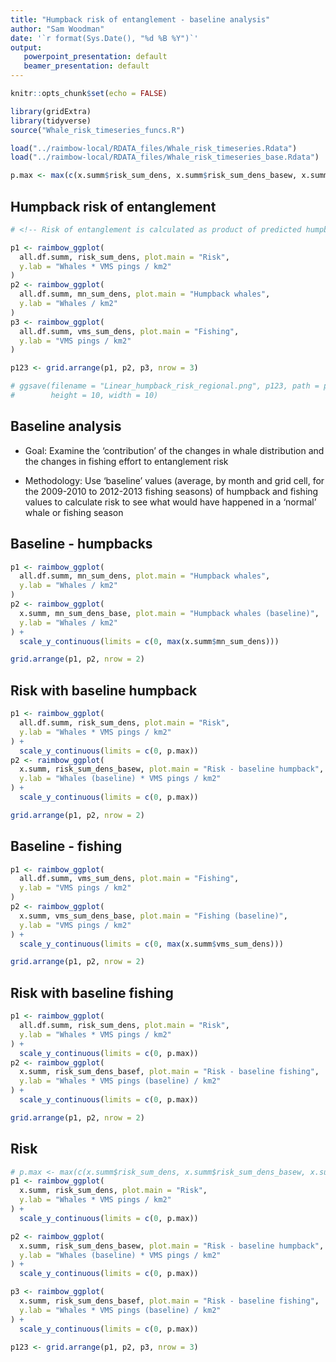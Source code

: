 ```yaml
---
title: "Humpback risk of entanglement - baseline analysis"
author: "Sam Woodman"
date: '`r format(Sys.Date(), "%d %B %Y")`'
output:
   powerpoint_presentation: default
   beamer_presentation: default
---
```


```r
knitr::opts_chunk$set(echo = FALSE)

library(gridExtra)
library(tidyverse)
source("Whale_risk_timeseries_funcs.R")

load("../raimbow-local/RDATA_files/Whale_risk_timeseries.Rdata")
load("../raimbow-local/RDATA_files/Whale_risk_timeseries_base.Rdata")

p.max <- max(c(x.summ$risk_sum_dens, x.summ$risk_sum_dens_basew, x.summ$risk_sum_dens_basef))
```

## Humpback risk of entanglement
```r
# <!-- Risk of entanglement is calculated as product of predicted humpback abundance and number of (non-confidential) VMS pings in a 5km grid cell. -->

p1 <- raimbow_ggplot(
  all.df.summ, risk_sum_dens, plot.main = "Risk", 
  y.lab = "Whales * VMS pings / km2"
)
p2 <- raimbow_ggplot(
  all.df.summ, mn_sum_dens, plot.main = "Humpback whales", 
  y.lab = "Whales / km2"
)
p3 <- raimbow_ggplot(
  all.df.summ, vms_sum_dens, plot.main = "Fishing", 
  y.lab = "VMS pings / km2"
)

p123 <- grid.arrange(p1, p2, p3, nrow = 3)

# ggsave(filename = "Linear_humpback_risk_regional.png", p123, path = path.plots, 
#        height = 10, width = 10)
```

## Baseline analysis

- Goal: Examine the 'contribution' of the changes in whale distribution and the changes in fishing effort to entanglement risk

- Methodology: Use 'baseline' values (average, by month and grid cell, for the 2009-2010 to 2012-2013 fishing seasons) of humpback and fishing values to calculate risk to see what would have happened in a 'normal' whale or fishing season
<!-- - Terminology:  -->
<!--     - base refers to baseline, meaning these are the ‘baseline’ values -->
<!--     - basew refers to risk values calculated using ‘baseline’ whale values -->
<!--     - basef refers to risk values calculated using ‘baseline’ fishing values -->

## Baseline - humpbacks

```r
p1 <- raimbow_ggplot(
  all.df.summ, mn_sum_dens, plot.main = "Humpback whales", 
  y.lab = "Whales / km2"
)
p2 <- raimbow_ggplot(
  x.summ, mn_sum_dens_base, plot.main = "Humpback whales (baseline)", 
  y.lab = "Whales / km2"
) + 
  scale_y_continuous(limits = c(0, max(x.summ$mn_sum_dens)))

grid.arrange(p1, p2, nrow = 2)
```

## Risk with baseline humpback

```r
p1 <- raimbow_ggplot(
  all.df.summ, risk_sum_dens, plot.main = "Risk", 
  y.lab = "Whales * VMS pings / km2"
) + 
  scale_y_continuous(limits = c(0, p.max))
p2 <- raimbow_ggplot(
  x.summ, risk_sum_dens_basew, plot.main = "Risk - baseline humpback", 
  y.lab = "Whales (baseline) * VMS pings / km2"
) + 
  scale_y_continuous(limits = c(0, p.max))

grid.arrange(p1, p2, nrow = 2)
```

## Baseline - fishing

```r
p1 <- raimbow_ggplot(
  all.df.summ, vms_sum_dens, plot.main = "Fishing", 
  y.lab = "VMS pings / km2"
)
p2 <- raimbow_ggplot(
  x.summ, vms_sum_dens_base, plot.main = "Fishing (baseline)", 
  y.lab = "VMS pings / km2"
) + 
  scale_y_continuous(limits = c(0, max(x.summ$vms_sum_dens)))

grid.arrange(p1, p2, nrow = 2)
```

## Risk with baseline fishing

```r
p1 <- raimbow_ggplot(
  all.df.summ, risk_sum_dens, plot.main = "Risk", 
  y.lab = "Whales * VMS pings / km2"
) + 
  scale_y_continuous(limits = c(0, p.max))
p2 <- raimbow_ggplot(
  x.summ, risk_sum_dens_basef, plot.main = "Risk - baseline fishing", 
  y.lab = "Whales * VMS pings (baseline) / km2"
) + 
  scale_y_continuous(limits = c(0, p.max))

grid.arrange(p1, p2, nrow = 2)
```

## Risk

```r
# p.max <- max(c(x.summ$risk_sum_dens, x.summ$risk_sum_dens_basew, x.summ$risk_sum_dens_basef))
p1 <- raimbow_ggplot(
  x.summ, risk_sum_dens, plot.main = "Risk", 
  y.lab = "Whales * VMS pings / km2"
) + 
  scale_y_continuous(limits = c(0, p.max))

p2 <- raimbow_ggplot(
  x.summ, risk_sum_dens_basew, plot.main = "Risk - baseline humpback", 
  y.lab = "Whales (baseline) * VMS pings / km2"
) + 
  scale_y_continuous(limits = c(0, p.max))

p3 <- raimbow_ggplot(
  x.summ, risk_sum_dens_basef, plot.main = "Risk - baseline fishing", 
  y.lab = "Whales * VMS pings (baseline) / km2"
) + 
  scale_y_continuous(limits = c(0, p.max))

p123 <- grid.arrange(p1, p2, p3, nrow = 3)
```

